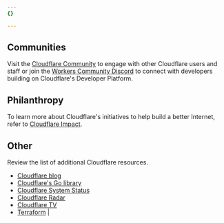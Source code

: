 ```yaml
---
{}

---
```


## Communities

Visit the [Cloudflare Community](https://community.cloudflare.com) to engage with other Cloudflare users and staff or join the [Workers Community Discord](https://discord.cloudflare.com) to connect with developers building on Cloudflare's Developer Platform.

## Philanthropy

To learn more about Cloudflare's initiatives to help build a better Internet, refer to [Cloudflare Impact](https://www.cloudflare.com/impact/).

## Other

Review the list of additional Cloudflare resources.

- [Cloudflare blog](https://blog.cloudflare.com) 
- [Cloudflare's Go library](https://github.com/cloudflare/cloudflare-go)
- [Cloudflare System Status](https://www.cloudflarestatus.com/)
- [Cloudflare Radar](https://radar.cloudflare.com) 
- [Cloudflare TV](https://cloudflare.tv/schedule) 
- [Terraform](https://registry.terraform.io/providers/cloudflare/cloudflare/latest/docs)                               |
